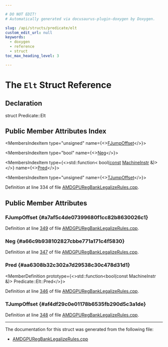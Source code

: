 ```yaml
---

# DO NOT EDIT!
# Automatically generated via docusaurus-plugin-doxygen by Doxygen.

slug: /api/structs/predicate/elt
custom_edit_url: null
keywords:
  - doxygen
  - reference
  - struct
toc_max_heading_level: 3

---
```





# The `Elt` Struct Reference

<DoxygenPage pluginConfig={pluginConfig}>



## Declaration

<CodeBlock>struct Predicate::Elt</CodeBlock>

## Public Member Attributes Index

<MembersIndex>

<MembersIndexItem
  type="unsigned"
  name={<><a href="#a7af5c4de07399680f1cc82b8630026c1">FJumpOffset</a></>}>
</MembersIndexItem>

<MembersIndexItem
  type="bool"
  name={<><a href="#a66c9b938102827cbbe771a171c4f5830">Neg</a></>}>
</MembersIndexItem>

<MembersIndexItem
  type={<>std::function&lt; bool(<a href="/docs/api/files/lib/lib/target/lib/target/aarch64/aarch64promoteconstant-cpp/#a90f8350fecae261c25be85d38b451bff">const</a> <a href="/docs/api/classes/llvm/machineinstr">MachineInstr</a> &amp;)&gt;</>}
  name={<><a href="#aa6308b32c302a7d29538c30c478d31d1">Pred</a></>}>
</MembersIndexItem>

<MembersIndexItem
  type="unsigned"
  name={<><a href="#af4df29c0e01178b6535fb290d5c3a1de">TJumpOffset</a></>}>
</MembersIndexItem>

</MembersIndex>


Definition at line 334 of file <a href="/docs/api/files/lib/lib/target/lib/target/amdgpu/amdgpuregbanklegalizerules-cpp">AMDGPURegBankLegalizeRules.cpp</a>.

<SectionDefinition>

## Public Member Attributes

### FJumpOffset {#a7af5c4de07399680f1cc82b8630026c1}

<MemberDefinition
  prototype="unsigned Predicate::Elt::FJumpOffset">

Definition at line <a href="/docs/api/files/lib/lib/target/lib/target/amdgpu/amdgpuregbanklegalizerules-cpp/#l00349">349</a> of file <a href="/docs/api/files/lib/lib/target/lib/target/amdgpu/amdgpuregbanklegalizerules-cpp">AMDGPURegBankLegalizeRules.cpp</a>.
</MemberDefinition>

### Neg {#a66c9b938102827cbbe771a171c4f5830}

<MemberDefinition
  prototype="bool Predicate::Elt::Neg">

Definition at line <a href="/docs/api/files/lib/lib/target/lib/target/amdgpu/amdgpuregbanklegalizerules-cpp/#l00347">347</a> of file <a href="/docs/api/files/lib/lib/target/lib/target/amdgpu/amdgpuregbanklegalizerules-cpp">AMDGPURegBankLegalizeRules.cpp</a>.
</MemberDefinition>

### Pred {#aa6308b32c302a7d29538c30c478d31d1}

<MemberDefinition
  prototype={<>std::function&lt;bool(const MachineInstr &amp;)&gt; Predicate::Elt::Pred</>}>

Definition at line <a href="/docs/api/files/lib/lib/target/lib/target/amdgpu/amdgpuregbanklegalizerules-cpp/#l00346">346</a> of file <a href="/docs/api/files/lib/lib/target/lib/target/amdgpu/amdgpuregbanklegalizerules-cpp">AMDGPURegBankLegalizeRules.cpp</a>.
</MemberDefinition>

### TJumpOffset {#af4df29c0e01178b6535fb290d5c3a1de}

<MemberDefinition
  prototype="unsigned Predicate::Elt::TJumpOffset">

Definition at line <a href="/docs/api/files/lib/lib/target/lib/target/amdgpu/amdgpuregbanklegalizerules-cpp/#l00348">348</a> of file <a href="/docs/api/files/lib/lib/target/lib/target/amdgpu/amdgpuregbanklegalizerules-cpp">AMDGPURegBankLegalizeRules.cpp</a>.
</MemberDefinition>

</SectionDefinition>

<hr/>

The documentation for this struct was generated from the following file:

<ul>
<li><a href="/docs/api/files/lib/lib/target/lib/target/amdgpu/amdgpuregbanklegalizerules-cpp">AMDGPURegBankLegalizeRules.cpp</a></li>
</ul>

</DoxygenPage>
